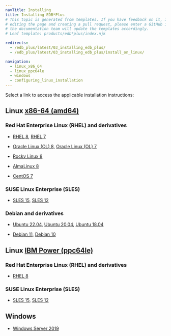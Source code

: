 ```yaml
---
navTitle: Installing
title: Installing EDB*Plus
# This topic is generated from templates. If you have feedback on it, instead of
# editing the page and creating a pull request, please enter a GitHub issue and
# the documentation team will update the templates accordingly.
# Leaf template: products/edb*plus/index.njk

redirects:
  - /edb_plus/latest/03_installing_edb_plus/
  - /edb_plus/latest/03_installing_edb_plus/install_on_linux/

navigation:
  - linux_x86_64
  - linux_ppc64le
  - windows
  - configuring_linux_installation
---
```


Select a link to access the applicable installation instructions:

## Linux [x86-64 (amd64)](linux_x86_64)

### Red Hat Enterprise Linux (RHEL) and derivatives

- [RHEL 8](linux_x86_64/edbplus_rhel_8), [RHEL 7](linux_x86_64/edbplus_rhel_7)

- [Oracle Linux (OL) 8](linux_x86_64/edbplus_rhel_8), [Oracle Linux (OL) 7](linux_x86_64/edbplus_rhel_7)

- [Rocky Linux 8](linux_x86_64/edbplus_other_linux_8)

- [AlmaLinux 8](linux_x86_64/edbplus_other_linux_8)

- [CentOS 7](linux_x86_64/edbplus_centos_7)

### SUSE Linux Enterprise (SLES)

- [SLES 15](linux_x86_64/edbplus_sles_15), [SLES 12](linux_x86_64/edbplus_sles_12)

### Debian and derivatives

- [Ubuntu 22.04](linux_x86_64/edbplus_ubuntu_22), [Ubuntu 20.04](linux_x86_64/edbplus_ubuntu_20), [Ubuntu 18.04](linux_x86_64/edbplus_ubuntu_18)

- [Debian 11](linux_x86_64/edbplus_debian_11), [Debian 10](linux_x86_64/edbplus_debian_10)

## Linux [IBM Power (ppc64le)](linux_ppc64le)

### Red Hat Enterprise Linux (RHEL) and derivatives

- [RHEL 8](linux_ppc64le/edbplus_rhel_8)

### SUSE Linux Enterprise (SLES)

- [SLES 15](linux_ppc64le/edbplus_sles_15), [SLES 12](linux_ppc64le/edbplus_sles_12)

## Windows

- [Windows Server 2019](windows)

